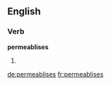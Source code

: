 ==English==

===Verb===
'''permeablises'''

# {{third-person singular of|[[permeablise]]}}

[[de:permeablises]]
[[fr:permeablises]]